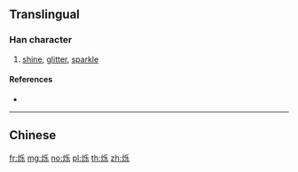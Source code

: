 {{character info/new}}
{{also|爍}}
==Translingual==

===Han character===
{{Han char|rn=86|rad=火|as=05|sn=9|four=|canj=FHVD|ids=⿰火乐}}

# [[shine]], [[glitter]], [[sparkle]]

====References====
* {{Han ref|kx=0669.101|hdz=32196.090|uh=70C1|ud=28865}}

----

==Chinese==
{{zh-see|爍}}

[[fr:烁]]
[[mg:烁]]
[[no:烁]]
[[pl:烁]]
[[th:烁]]
[[zh:烁]]
